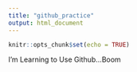 ```yaml
---
title: "github_practice"
output: html_document
---
```


```r
knitr::opts_chunk$set(echo = TRUE)
```

I'm Learning to Use Github...Boom
